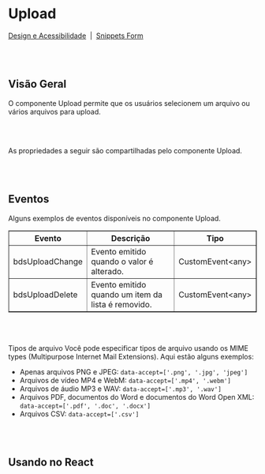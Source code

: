 
# Upload

[Design e Acessibilidade](https://www.figma.com/design/2bBnJVKkG09JPWCFBIcD1y/%5BDS%5D-Components?m=auto&node-id=3389-178053&t=TyXNmrAZbhl7DmWw-1)
&nbsp;|&nbsp;
[Snippets Form](https://takenet.github.io/blip-ds/?path=/docs/snippets-form--vis%C3%A3o-geral)

<br></br>

## Visão Geral

O componente Upload permite que os usuários selecionem um arquivo ou vários arquivos para upload.

<Canvas of={UploadStories.Properties}></Canvas>

<Meta isTemplate />

<br></br>

As propriedades a seguir são compartilhadas pelo componente Upload.

<Controls />

<br></br>

## Eventos

Alguns exemplos de eventos disponíveis no componente Upload.
<table border="1">
  <thead>
    <tr>
      <th>Evento</th>
      <th>Descrição</th>
      <th>Tipo</th>
    </tr>
  </thead>
  <tbody>
    <tr>
      <td>bdsUploadChange</td>
      <td>Evento emitido quando o valor é alterado.</td>
      <td>CustomEvent&lt;any&gt;</td>
    </tr>
    <tr>
      <td>bdsUploadDelete</td>
      <td>Evento emitido quando um item da lista é removido.</td>
      <td>CustomEvent&lt;any&gt;</td>
    </tr>
  </tbody>
</table>


<Source of={UploadStories.Events} />

<br></br>

Tipos de arquivo
Você pode especificar tipos de arquivo usando os MIME types (Multipurpose Internet Mail Extensions). Aqui estão alguns exemplos:

<ul>
  <li>Apenas arquivos PNG e JPEG: <code>data-accept=['.png', '.jpg', 'jpeg']</code></li>
  <li>Arquivos de vídeo MP4 e WebM: <code>data-accept=['.mp4', '.webm']</code></li>
  <li>Arquivos de áudio MP3 e WAV: <code>data-accept=['.mp3', '.wav']</code></li>
  <li>Arquivos PDF, documentos do Word e documentos do Word Open XML: <code>data-accept=['.pdf', '.doc', '.docx']</code></li>
  <li>Arquivos CSV: <code>data-accept=['.csv']</code></li>
</ul>


<br></br>
## Usando no React

<Source of={UploadStories.FrameworkReact} />
